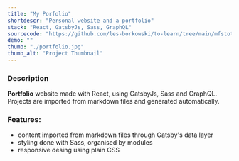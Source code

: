 ---
title: "My Porfolio"
shortdescr: "Personal website and a portfolio"
stack: "React, GatsbyJs, Sass, GraphQL"
sourcecode: "https://github.com/les-borkowski/to-learn/tree/main/mfstotest/stopwatch"
demo: ""
thumb: "./portfolio.jpg"
thumb_alt: "Project Thumbnail"
---

### Description
**Portfolio** website made with React, using GatsbyJs, Sass and GraphQL. Projects are imported from markdown files and generated automatically.

### Features:
- content imported from markdown files through Gatsby's data layer
- styling done with Sass, organised by modules
- responsive desing using plain CSS